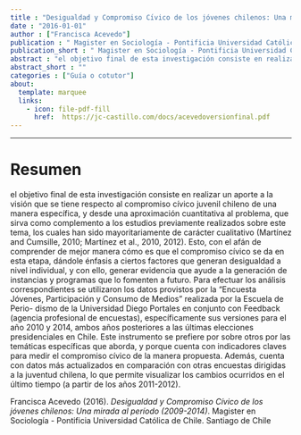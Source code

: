 ```yaml
---
title : "Desigualdad y Compromiso Cı́vico de los jóvenes chilenos: Una mirada al perı́odo (2009-2014)"
date : "2016-01-01"
author : ["Francisca Acevedo"]
publication : " Magister en Sociología - Pontificia Universidad Católica de Chile. Santiago de Chile"
publication_short : " Magister en Sociología - Pontificia Universidad Católica de Chile. Santiago de Chile"
abstract : "el objetivo final de esta investigación consiste en realizar un aporte a la visión que se tiene respecto al compromiso cı́vico juvenil chileno de una manera especı́fica, y desde una aproximación cuantitativa al problema, que sirva como complemento a los estudios previamente realizados sobre este tema, los cuales han sido mayoritariamente de carácter cualitativo (Martı́nez and Cumsille, 2010; Martı́nez et al., 2010, 2012). Esto, con el afán de comprender de mejor manera cómo es que el compromiso cı́vico se da en esta etapa, dándole énfasis a ciertos factores que generan desigualdad a nivel individual, y con ello, generar evidencia que ayude a la generación de instancias y programas que lo fomenten a futuro. Para efectuar los análisis correspondientes se utilizaron los datos provistos por la “Encuesta Jóvenes, Participación y Consumo de Medios” realizada por la Escuela de Perio- dismo de la Universidad Diego Portales en conjunto con Feedback (agencia profesional de encuestas), especı́ficamente sus versiones para el año 2010 y 2014, ambos años posteriores a las últimas elecciones presidenciales en Chile. Este instrumento se prefiere por sobre otros por las temáticas especı́ficas que aborda, y porque cuenta con indicadores claves para medir el compromiso cı́vico de la manera propuesta. Además, cuenta con datos más actualizados en comparación con otras encuestas dirigidas a la juventud chilena, lo que permite visualizar los cambios ocurridos en el último tiempo (a partir de los años 2011-2012)."
abstract_short : ""
categories : ["Guía o cotutor"]
about:
  template: marquee
  links:
    - icon: file-pdf-fill
      href:  https://jc-castillo.com/docs/acevedoversionfinal.pdf
---
```

---

# Resumen

el objetivo final de esta investigación consiste en realizar un
aporte a la visión que se tiene respecto al compromiso cı́vico juvenil chileno de una manera
especı́fica, y desde una aproximación cuantitativa al problema, que sirva como complemento
a los estudios previamente realizados sobre este tema, los cuales han sido mayoritariamente
de carácter cualitativo (Martı́nez and Cumsille, 2010; Martı́nez et al., 2010, 2012). Esto, con
el afán de comprender de mejor manera cómo es que el compromiso cı́vico se da en esta
etapa, dándole énfasis a ciertos factores que generan desigualdad a nivel individual, y con
ello, generar evidencia que ayude a la generación de instancias y programas que lo fomenten
a futuro.
Para efectuar los análisis correspondientes se utilizaron los datos provistos por la
“Encuesta Jóvenes, Participación y Consumo de Medios” realizada por la Escuela de Perio-
dismo de la Universidad Diego Portales en conjunto con Feedback (agencia profesional de
encuestas), especı́ficamente sus versiones para el año 2010 y 2014, ambos años posteriores a
las últimas elecciones presidenciales en Chile. Este instrumento se prefiere por sobre otros
por las temáticas especı́ficas que aborda, y porque cuenta con indicadores claves para medir
el compromiso cı́vico de la manera propuesta. Además, cuenta con datos más actualizados
en comparación con otras encuestas dirigidas a la juventud chilena, lo que permite visualizar
los cambios ocurridos en el último tiempo (a partir de los años 2011-2012).


::: {.callout-note title="How to cite this work"}

Francisca Acevedo (2016). *Desigualdad y Compromiso Cı́vico de los jóvenes chilenos: Una mirada al perı́odo (2009-2014)*.  Magister en Sociología - Pontificia Universidad Católica de Chile. Santiago de Chile

:::

